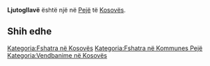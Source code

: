 {{Fshat në 
 | Emri                = Ljutogllavë
 | EmriAlt                = 
 | NAME_SHORT_FORM=      
 | NAME_GENERIC=      
 | NAME_SORT_NAME_RO=      LJUTOGLLAVE
 | FULL_NAME_RO = Ljutogllavë
 | FULL_NAME_ND_RO=Ljutogllave
 | SORT_NAME_RG=LJUTOGLLAVE
 | FULL_NAME_RG=Ljutogllavë
 | FULL_NAME_ND_RG=Ljutogllave
 | SRP_NAME_SHORT_FORM=      
 | SRP_NAME_GENERIC=      
 | SRP_NAME_SORT_NAME_RO=      
 | SRP_FULL_NAME_RO = 
 | SRP_FULL_NAME_ND_RO=
 | SRP_SORT_NAME_RG=
 | SRP_FULL_NAME_RG=
 | SRP_FULL_NAME_ND_RG=
 | Emri (Rasa dhanore) = 
 | Figura              = 
 | Shteti              = Kosovo
 | Komuna              = Pejë
 | Kodi postar         = 
 | Sipërfaqja          = 

 | Popullsia           = 

 | Regj. i popullsisë  = 
 | Dend. e popullsisë  = 
 | Faqja zyrtare       = 
 <!--- Koordinatat ----> 
 | Gjerësia            = 42.662222
 | Gjatësia            = 20.418889
 | Lartësia            = 
}}
'''Ljutogllavë''' është një [[]] në [[Pejë]] të [[Kosovës]].

<!-- == Gjeografia == -->
<!-- == Historia == -->
<!-- == Demografia == -->
== Shih edhe ==
{{Komuna Pejë}}
{{Kosovo-Administrata-Cung}}

[[Kategoria:Fshatra në Kosovës]]
[[Kategoria:Fshatra në Kommunes Pejë]]
[[Kategoria:Vendbanime në Kosovës]]